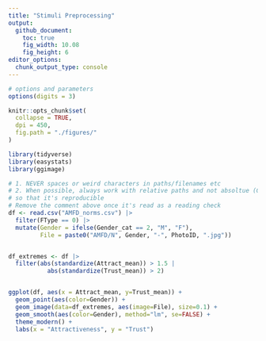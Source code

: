 ```yaml
---
title: "Stimuli Preprocessing"
output:
  github_document:
    toc: true
    fig_width: 10.08
    fig_height: 6
editor_options:
  chunk_output_type: console
---
```


```r
# options and parameters
options(digits = 3)

knitr::opts_chunk$set(
  collapse = TRUE,
  dpi = 450,
  fig.path = "./figures/"
)
```


```r
library(tidyverse)
library(easystats)
library(ggimage)
```

```r
# 1. NEVER spaces or weird characters in paths/filenames etc
# 2. When possible, always work with relative paths and not absoltue (C://dom/) 
# so that it's reproducible
# Remove the comment above once it's read as a reading check
df <- read.csv("AMFD_norms.csv") |> 
  filter(FType == 0) |> 
  mutate(Gender = ifelse(Gender_cat == 2, "M", "F"),
         File = paste0("AMFD/N", Gender, "-", PhotoID, ".jpg"))


df_extremes <- df |> 
  filter(abs(standardize(Attract_mean)) > 1.5 | 
           abs(standardize(Trust_mean)) > 2)


ggplot(df, aes(x = Attract_mean, y=Trust_mean)) +
  geom_point(aes(color=Gender)) +
  geom_image(data=df_extremes, aes(image=File), size=0.1) + 
  geom_smooth(aes(color=Gender), method="lm", se=FALSE) +
  theme_modern() +
  labs(x = "Attractiveness", y = "Trust")
```
